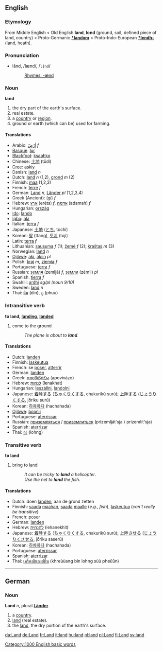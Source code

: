 ==English==
===Etymology===
From Middle English < Old English '''land''', '''lond''' (ground, soil, defined piece of land, country) < Proto-Germanic '''[[*landom]]''' < Proto-Indo-European '''[[*lendh-]]''' (land, heath).

===Pronunciation===
*lănd, /lænd/, /<tt>l{nd</tt>/
*:[[Rhymes:English:-ænd|Rhymes: -ænd]]

===Noun===
'''land'''

# the dry part of the earth's surface.
# real estate.
# a [[country]] or [[region]].
# ground or earth (which can be) used for farming.

====Translations====
*Arabic: [[ارض|أرْضٌ]] {{IPAchar|(’arɖ)}} ''f''
*[[Basque]]: [[lur]]
*[[Blackfoot]]: [[ksaahko]]
*Chinese: [[土地]] (tǔdì)
*[[Cree]]: [[askiy]]
*Danish: [[land#Danish|land]] ''n''
*Dutch: [[land#Dutch|land]] ''n'' (1,2), [[grond]] ''m'' (2)
*Finnish: [[maa]] (1,2,3)
*French: [[terre]] ''f''
*German: [[Land#German|Land]] ''n'', [[Land#German|Länder]] ''pl'' (1,2,3,4)
*Greek (Ancient): {{IPAchar|[[γῆ]]}} (gí) ''f''
*Hebrew: [[ארץ]] (eréts) ''f'', [[אדמה]] (adamah) ''f''
*Hungarian: [[ország]]
*[[Ido]]: [[lando]]
*[[Igbo]]: [[ala]]
*Italian: [[terra]] ''f''
*Japanese: [[土地]] ([[とち]], tochí)
*Korean: [[땅]] (ttang), [[토지]] (toji)
*Latin: [[terra]] ''f''
*Lithuanian: [[sausuma]] ''f'' (1); [[žemė]] ''f'' (2); [[kraštas]] ''m'' (3)
*Norwegian: [[land#Norwegian|land]] ''n''
*[[Ojibwe]]: [[aki]], [[aki|akiin]] ''pl''
*Polish: [[kraj]] ''m'', [[ziemia]] ''f''
*Portuguese: [[terra]] ''f''
*Russian: [[земля]] (zemljá) ''f'', [[земли]] (zémli) ''pl''
*Spanish: [[tierra]] ''f''
*Swahili: [[ardhi]] ''sg/pl (noun 9/10)''
*Sweden: [[land#Swedish|land]] ''n''
*Thai: [[ดิน]] (din), [[ภู]] (phuu)

===Intransitive verb===
'''to land''', '''[[landing]]''', '''[[landed]]'''

# come to the ground
#:''The plane is about to '''land'''''.

====Translations====
*Dutch: [[landen#Dutch|landen]]
*Finnish: [[laskeutua]]
*French: se [[poser#French|poser]], [[atterrir]]
*German: [[landen#German|landen]]
*Greek: [[αποβιβάζω]] (apovivázo)
*Hebrew: [[לנחות]] (lenakhat)
*Hungarian: [[leszállni]], [[landolni]]
*Japanese: [[着陸]][[する]] ([[ちゃくりく]][[する]], chakurikú surú); [[上陸]][[する]] ([[じょうりく]][[する]], jōriku surú)
*Korean: [[하차]][[하다]] (hachahada)
*[[Ojibwe]]: [[boonii]]
*Portuguese: [[aterrissar]]
*Russian: [[приземляться]] / [[приземлиться]] (prizemlját'sja / prizemlít'sja)
*Spanish: [[aterrizar]]
*Thai: [[ลง]] (lohng)

===Transitive verb===
'''to land'''

# bring to land
#:''It can be tricky to '''land''' a helicopter''.
#:''Use the net to '''land''' the fish.''

====Translations====
*Dutch: doen [[landen]], aan de grond zetten
*Finnish: [[saada]] [[maa|maahan]], [[saada]] [[maa|maalle]] (''e.g., fish''), [[laskeutua]] (''can't really be transitive'')
*French: [[poser#French|poser]]
*German: [[landen]]
*Hebrew: [[להנחית]] (lehanekhit)
*Japanese: [[着陸]][[する]] ([[ちゃくりく]][[する]], chakurikú surú); [[上陸]][[させる]] ([[じょうりく]][[させる]], jōriku saserú)
*Korean: [[하차하다]] (hachahada)
*Portuguese: [[aterrissar]]
*Spanish: [[aterrizar]]
*Thai: [[เครื่องบินลงสู่พื้น]] (khreùùang bin lohng sùù pheūūn)

----

==German==
===Noun===
'''Land''' ''n'', plural '''[[Länder]]'''

# a [[country]].
# [[land]] (real estate).
# the [[land]], the dry portion of the earth's surface.

[[Category:1000 English basic words]]

[[da:Land]]
[[de:Land]]
[[fr:Land]]
[[it:land]]
[[hu:land]]
[[nl:land]]
[[pl:Land]]
[[fi:Land]]
[[sv:land]]